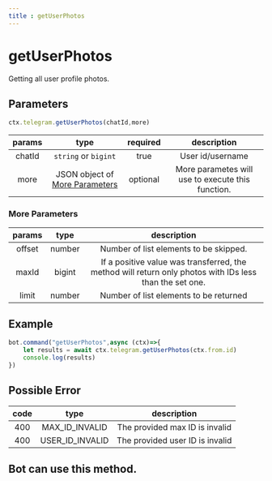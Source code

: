 ```yaml
--- 
title : getUserPhotos 
--- 
```

# getUserPhotos
Getting all user profile photos. 
## Parameters 
```ts 
ctx.telegram.getUserPhotos(chatId,more)
```

| params | type | required | description | 
| :----: | :---: | :-----: | :---------: |
| chatId | `string` or `bigint` | true | User id/username |
| more | JSON object of [More Parameters](#more-parameters) | optional | More parametes will use to execute this function. | 

### More Parameters
| params | type | description | 
| :----: | :---: | :---------: |
| offset | number | Number of list elements to be skipped. |
| maxId | bigint | If a positive value was transferred, the method will return only photos with IDs less than the set one. | 
| limit | number |  Number of list elements to be returned | 

## Example 
```ts highlight="2"
bot.command("getUserPhotos",async (ctx)=>{
    let results = await ctx.telegram.getUserPhotos(ctx.from.id)
    console.log(results)
})
```
## Possible Error 

| code | type | description | 
| :---: | :---: | :------:| 
| 400 | MAX_ID_INVALID | The provided max ID is invalid | 
| 400 | USER_ID_INVALID | The provided user ID is invalid | 

## Bot can use this method.